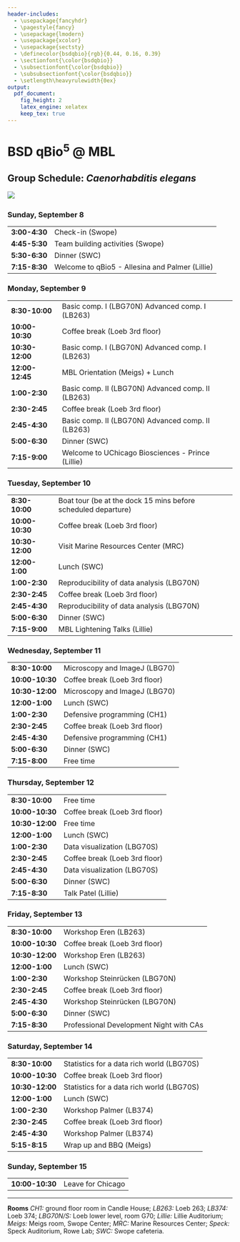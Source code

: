 ```yaml
---
header-includes:
  - \usepackage{fancyhdr}
  - \pagestyle{fancy}
  - \usepackage{lmodern}
  - \usepackage{xcolor}
  - \usepackage{sectsty}
  - \definecolor{bsdqbio}{rgb}{0.44, 0.16, 0.39}
  - \sectionfont{\color{bsdqbio}}
  - \subsectionfont{\color{bsdqbio}}
  - \subsubsectionfont{\color{bsdqbio}}
  - \setlength\heavyrulewidth{0ex}
output:
  pdf_document:
    fig_height: 2
    latex_engine: xelatex
    keep_tex: true
---
```

# BSD qBio$^5$ @ MBL

## Group Schedule: *Caenorhabditis elegans*
 ![](https://github.com/StefanoAllesina/BSD-QBio5/raw/master/logo_group/Caenorhabditis_elegans.png)     

### Sunday, September 8 

------------------    ---------------------------------------------------------------
**3:00-4:30**         Check-in (Swope)                                               
**4:45-5:30**         Team building activities (Swope)                               
**5:30-6:30**         Dinner (SWC)                                                   
**7:15-8:30**         Welcome to qBio5 - Allesina and Palmer (Lillie)                
------------------    ---------------------------------------------------------------

### Monday, September 9 

------------------    ---------------------------------------------------------------
**8:30-10:00**        Basic comp. I (LBG70N) Advanced comp. I (LB263)                
**10:00-10:30**       Coffee break (Loeb 3rd floor)                                  
**10:30-12:00**       Basic comp. I (LBG70N) Advanced comp. I (LB263)                
**12:00-12:45**       MBL Orientation (Meigs) + Lunch                                
**1:00-2:30**         Basic comp. II (LBG70N) Advanced comp. II (LB263)              
**2:30-2:45**         Coffee break (Loeb 3rd floor)                                  
**2:45-4:30**         Basic comp. II (LBG70N) Advanced comp. II (LB263)              
**5:00-6:30**         Dinner (SWC)                                                   
**7:15-9:00**         Welcome to UChicago Biosciences - Prince (Lillie)              
------------------    ---------------------------------------------------------------

### Tuesday, September 10 

------------------    ---------------------------------------------------------------
**8:30-10:00**        Boat tour (be at the dock 15 mins before scheduled departure)  
**10:00-10:30**       Coffee break (Loeb 3rd floor)                                  
**10:30-12:00**       Visit Marine Resources Center (MRC)                            
**12:00-1:00**        Lunch (SWC)                                                    
**1:00-2:30**         Reproducibility of data analysis (LBG70N)                      
**2:30-2:45**         Coffee break (Loeb 3rd floor)                                  
**2:45-4:30**         Reproducibility of data analysis (LBG70N)                      
**5:00-6:30**         Dinner (SWC)                                                   
**7:15-9:00**         MBL Lightening Talks (Lillie)                                  
------------------    ---------------------------------------------------------------

### Wednesday, September 11 

------------------    ---------------------------------------------------------------
**8:30-10:00**        Microscopy and ImageJ (LBG70)                                  
**10:00-10:30**       Coffee break (Loeb 3rd floor)                                  
**10:30-12:00**       Microscopy and ImageJ (LBG70)                                  
**12:00-1:00**        Lunch (SWC)                                                    
**1:00-2:30**         Defensive programming (CH1)                                    
**2:30-2:45**         Coffee break (Loeb 3rd floor)                                  
**2:45-4:30**         Defensive programming (CH1)                                    
**5:00-6:30**         Dinner (SWC)                                                   
**7:15-8:00**         Free time                                                      
------------------    ---------------------------------------------------------------

### Thursday, September 12 

------------------    ---------------------------------------------------------------
**8:30-10:00**        Free time                                                      
**10:00-10:30**       Coffee break (Loeb 3rd floor)                                  
**10:30-12:00**       Free time                                                      
**12:00-1:00**        Lunch (SWC)                                                    
**1:00-2:30**         Data visualization (LBG70S)                                    
**2:30-2:45**         Coffee break (Loeb 3rd floor)                                  
**2:45-4:30**         Data visualization (LBG70S)                                    
**5:00-6:30**         Dinner (SWC)                                                   
**7:15-8:30**         Talk Patel (Lillie)                                            
------------------    ---------------------------------------------------------------

### Friday, September 13 

------------------    ---------------------------------------------------------------
**8:30-10:00**        Workshop Eren (LB263)                                          
**10:00-10:30**       Coffee break (Loeb 3rd floor)                                  
**10:30-12:00**       Workshop Eren (LB263)                                          
**12:00-1:00**        Lunch (SWC)                                                    
**1:00-2:30**         Workshop Steinrücken (LBG70N)                                  
**2:30-2:45**         Coffee break (Loeb 3rd floor)                                  
**2:45-4:30**         Workshop Steinrücken (LBG70N)                                  
**5:00-6:30**         Dinner (SWC)                                                   
**7:15-8:30**         Professional Development Night with CAs                        
------------------    ---------------------------------------------------------------

### Saturday, September 14 

------------------    ---------------------------------------------------------------
**8:30-10:00**        Statistics for a data rich world (LBG70S)                      
**10:00-10:30**       Coffee break (Loeb 3rd floor)                                  
**10:30-12:00**       Statistics for a data rich world (LBG70S)                      
**12:00-1:00**        Lunch (SWC)                                                    
**1:00-2:30**         Workshop Palmer (LB374)                                        
**2:30-2:45**         Coffee break (Loeb 3rd floor)                                  
**2:45-4:30**         Workshop Palmer (LB374)                                        
**5:15-8:15**         Wrap up and BBQ (Meigs)                                        
------------------    ---------------------------------------------------------------

### Sunday, September 15 

------------------    ---------------------------------------------------------------
**10:00-10:30**       Leave for Chicago                                              
------------------    ---------------------------------------------------------------



-------


**Rooms** *CH1:* ground floor room in Candle House; *LB263:* Loeb 263; *LB374:* Loeb 374; 
*LBG70N/S:* Loeb lower level, room G70; *Lillie:* Lillie Auditorium; 
*Meigs:* Meigs room, Swope Center; 
*MRC:* Marine Resources Center; 
*Speck:* Speck Auditorium, Rowe Lab; *SWC:* Swope cafeteria.
  
